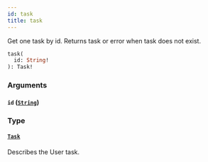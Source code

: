 ```yaml
---
id: task
title: task
---
```


Get one task by id. Returns task or error when task does not exist.

```graphql
task(
  id: String!
): Task!

```

### Arguments

#### `id` ([`String`](/docs/apis-tools/tasklist-api/scalars/string))

### Type

#### [`Task`](/docs/apis-tools/tasklist-api/objects/task)

Describes the User task.
